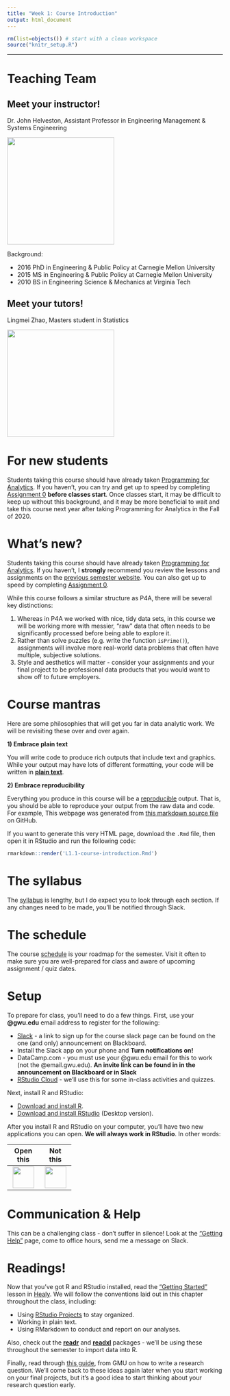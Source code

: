 ```yaml
---
title: "Week 1: Course Introduction"
output: html_document
---
```


```r
rm(list=objects()) # start with a clean workspace
source("knitr_setup.R")
```

---

# Teaching Team

## Meet your instructor!

Dr. John Helveston, Assistant Professor in Engineering Management & Systems Engineering

![](images/helveston.jpg){ width=250 }

Background:

- 2016 PhD in Engineering & Public Policy at Carnegie Mellon University
- 2015 MS in Engineering & Public Policy at Carnegie Mellon University
- 2010 BS in Engineering Science & Mechanics at Virginia Tech

## Meet your tutors!

Lingmei Zhao, Masters student in Statistics

![](images/lingmei.jpg){ width=250 }

# For new students

Students taking this course should have already taken [Programming for Analytics](https://emse-p4a-gwu.github.io/). If you haven't, you can try and get up to speed by completing [Assignment 0](assignment0.html) **before classes start**. Once classes start, it may be difficult to keep up without this background, and it may be more beneficial to wait and take this course next year after taking Programming for Analytics in the Fall of 2020.

# What's new?

Students taking this course should have already taken [Programming for Analytics](https://emse-p4a-gwu.github.io/). If you haven't, I **strongly** recommend you review the lessons and assignments on the [previous semester website](https://emse6574-gwu.github.io/2019-Fall/). You can also get up to speed by completing [Assignment 0](assignment0.html).

While this course follows a similar structure as P4A, there will be several key distinctions:

1. Whereas in P4A we worked with nice, tidy data sets, in this course we will be working more with messier, "raw" data that often needs to be significantly processed before being able to explore it.
2. Rather than solve puzzles (e.g. write the function `isPrime()`), assignments will involve more real-world data problems that often have multiple, subjective solutions.
3. Style and aesthetics will matter - consider your assignments and your final project to be professional data products that you would want to show off to future employers.

# Course mantras

Here are some philosophies that will get you far in data analytic work. We will be revisiting these over and over again.

**1) Embrace plain text**

You will write code to produce rich outputs that include text and graphics. While your output may have lots of different formatting, your code will be written in [**plain text**](https://en.wikipedia.org/wiki/Plain_text).

**2) Embrace reproducibility**

Everything you produce in this course will be a [reproducible](https://en.wikipedia.org/wiki/Reproducibility) output. That is, you should be able to reproduce your output from the raw data and code. For example, This webpage was generated from [this markdown source file](https://raw.githubusercontent.com/emse-eda-gwu/2020-Spring/master/L1.1-course-introduction.Rmd) on GitHub.

If you want to generate this very HTML page, download the `.Rmd` file, then open it in RStudio and run the following code:

```r
rmarkdown::render('L1.1-course-introduction.Rmd')
```

# The syllabus

The [syllabus](syllabus.html) is lengthy, but I do expect you to look through each section. If any changes need to be made, you'll be notified through Slack.

# The schedule

The course [schedule](schedule.html) is your roadmap for the semester. Visit it often to make sure you are well-prepared for class and aware of upcoming assignment / quiz dates.

# Setup

To prepare for class, you'll need to do a few things. First, use your **@gwu.edu** email address to register for the following:

- [Slack](https://emse-eda-s20.slack.com) - a link to sign up for the course slack page can be found on the one (and only) announcement on Blackboard.
- Install the Slack app on your phone and **Turn notifications on!**
- DataCamp.com - you must use your @gwu.edu email for this to work (not the @email.gwu.edu). **An invite link can be found in in the announcement on Blackboard or in Slack**
- [RStudio Cloud](https://login.rstudio.cloud/register) - we'll use this for some in-class activities and quizzes.

Next, install R and RStudio:

- [Download and install R](https://cloud.r-project.org).
- [Download and install RStudio](https://rstudio.com/products/rstudio/download/) (Desktop version).

After you install R and RStudio on your computer, you'll have two new applications you can open. **We will always work in RStudio**. In other words:

<div style="width:150px">
Open this   | Not this
:----------:|:----------:
![](images/RStudio-Ball.png){ width=50 }  |  ![](images/Rlogo.png){ width=50 }
</div>

# Communication & Help

This can be a challenging class - don't suffer in silence! Look at the ["Getting Help"](getting-help.html) page, come to office hours, send me a message on Slack.

# Readings!

Now that you've got R and RStudio installed, read the ["Getting Started"](http://socviz.co/gettingstarted.html) lesson in [Healy](http://socviz.co/). We will follow the conventions laid out in this chapter throughout the class, including:

- Using [RStudio Projects](https://r4ds.had.co.nz/workflow-projects.html) to stay organized.
- Working in plain text.
- Using RMarkdown to conduct and report on our analyses.

Also, check out the [**readr**](https://readr.tidyverse.org/articles/readr.html) and [**readxl**](https://readxl.tidyverse.org/) packages - we'll be using these throughout the semester to import data into R.

Finally, read through [this guide](https://writingcenter.gmu.edu/guides/how-to-write-a-research-question), from GMU on how to write a research question. We'll come back to these ideas again later when you start working on your final projects, but it's a good idea to start thinking about your research question early.
